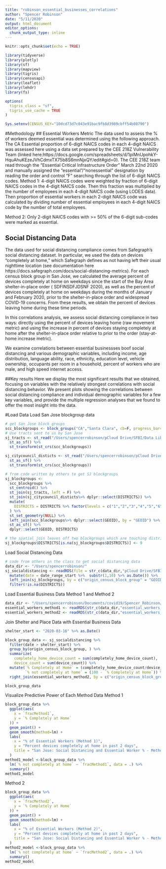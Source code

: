 ```yaml
---
title: "robinson_essential_businesses_correlations"
author: "Spencer Robinson"
date: "5/11/2020"
output: html_document
editor_options: 
  chunk_output_type: inline
---
```


```r
knitr::opts_chunk$set(echo = TRUE)
```

```r
library(tidyverse)
library(plotly)
library(sf)
library(mapview)
library(tigris)
library(censusapi)
library(leaflet)
library(lehdr)
library(fs)

options(
  tigris_class = "sf",
  tigris_use_cache = TRUE
)

Sys.setenv(CENSUS_KEY="10dcd73d7c043e91bac9fb8d3989cbff54b08790")
```

#Methodology
## Essential Workers Metric
The data used to assess the % of workers deemed essential was determined using the following approach. The CA Essential proportion of 6-digit NAICS codes in each 4-digit NAICS was assessed here using a data set prepared by the CEE 218Z Vulnerability Team (linked here:https://docs.google.com/spreadsheets/d/1piMnUpohkY-HquAhuKEzeJVhCdmxTX75b8S6mnNjxQY/edit#gid=0). 
The CEE 218Z team read through the "Essential Critical Infrastructure Order" March 22nd 2020 and manually assigned the "essential"/"nonessential" designation by reading the order and control "F" searching through the list of 6-digit NAICS codes.
Method 1: 4-digit NAICS codes were weighted by fraction of 6-digit NAICS codes in the 4-digit NAICS code. Then this fraction was multiplied by the number of employees in each 4-digit NAICS code (using LODES data). Then proportion of essential workers in each 2-digit NAICS code was calculated by dividing number of essential employees in each 4-digit NAICS code by the number of total employees.  

Method 2: Only 2-digit NAICS codes with >= 50% of the 6-digit sub-codes were marked as essential.

## Social Distancing Data 
The data used for social distancing compliance comes from Safegraph’s social distancing dataset. In particular, we used the data on devices “completely at home,” which Safegraph defines as not having left their usual nighttime location (see documentation here https://docs.safegraph.com/docs/social-distancing-metrics). For each census block group in San Jose, we calculated the average percent of devices completely at home on weekdays since the start of the Bay Area shelter-in-place order ( SDFINSDFJDSNF 2020), as well as the percent of devices completely at home on weekdays during the months of January and February 2020, prior to the shelter-in-place order and widespread COVID-19 concerns. From these results, we obtain the percent of devices leaving home during these time periods.

In this correlations analysis, we assess social distancing compliance in two ways: directly using the percent of devices leaving home (raw movement metric) and using the increase in percent of devices staying completely at home after the shelter-in-place order relative to prior to the order (stay-at-home increase metric). 

We examine correlations between essential businessses boof social distancing and various demographic variables, including income, age distribution, language ability, race, ethnicity, education level, vehicle ownership, occupants per room in a household, percent of workers who are male, and high speed internet access.

##Key results
Here we display the most significant results that we obtained, focusing on variables with the relatively strongest correlations with social distancing behavior. We present plots showing the correlations between social distancing compliance and individual demographic variables for a few key variables, and provide the multiple regression analyses that we found to offer the most insight into the data.

#Load Data
Load San Jose blockgroup data
```r
# get San Jose block groups
scc_blockgroups <- block_groups("CA","Santa Clara", cb=F, progress_bar=F)
# Use tracts sent to us by San Jose
sj_tracts <- st_read("/Users/spencerrobinson/pCloud Drive/SFBI/Data Library/San_Jose/CSJ_Census_Tracts/CSJ_Census_Tracts.shp") %>%
  st_as_sf() %>%
  st_transform(st_crs(scc_blockgroups))

sj_citycouncil_disticts <- st_read("/Users/spencerrobinson/pCloud Drive/SFBI/Data Library/San_Jose/City Council Districts/CITY_COUNCIL_DISTRICTS.shp") %>%
  st_as_sf() %>%
  st_transform(st_crs(scc_blockgroups))

# from code written by others to get SJ blockgroups
sj_blockgroups <-
  scc_blockgroups %>%
  st_centroid() %>%
  st_join(sj_tracts, left = F) %>%
  st_join(sj_citycouncil_disticts%>% dplyr::select(DISTRICTS)) %>%
  mutate(
    DISTRICTS = DISTRICTS %>% factor(levels = c("1","2","3","4","5","6","7","8","9","10"))
  ) %>%
  st_set_geometry(NULL) %>%
  left_join(scc_blockgroups%>% dplyr::select(GEOID), by = "GEOID") %>%
  st_as_sf() %>%
  dplyr::select(GEOID, DISTRICTS)

# the spatial join leaves off two blockgroups which are touching district 9. The following code assigns those to district 9
sj_blockgroups$DISTRICTS[is.na(sj_blockgroups$DISTRICTS)] <- 9
```
Load Social Distancing Data
```r
# code from others in the class to get social distancing data 
data_dir <- "/Users/spencerrobinson/"
sj_socialdistancing <- readRDS(file = str_c(data_dir,"pCloud Drive/SFBI/Restricted Data Library/Safegraph/covid19analysis/sj_socialdistancing.rds")) %>% 
  mutate(date = date_range_start %>%  substr(1,10) %>% as.Date()) %>% 
  left_join(sj_blockgroups, by = c("origin_census_block_group" = "GEOID")) %>% 
  filter(!is.na(DISTRICTS))
```

Load Essential Business Data Method 1 and Method 2
```r
data_dir <- "/Users/spencerrobinson/Documents/covid19/Spencer_Robinson/"
essential_workers_method1 <- readRDS(str_c(data_dir,"essential_workers_method1.rds"))
essential_workers_method2 <- readRDS(str_c(data_dir,"essential_workers_method2.rds"))
```

Join Shelter and Place Data with Essential Business Data
```r
shelter_start <- "2020-03-16" %>% as.Date()

block_group_data <- sj_socialdistancing %>% 
  filter(date > shelter_start) %>%
  group_by(origin_census_block_group, ) %>% 
  summarize(
    completely_home_device_count = sum(completely_home_device_count),
    device_count = sum(device_count)) %>% 
  mutate(`% Completely at Home` = (completely_home_device_count/device_count*100) %>% round(1), 
         `% not completely at home` = (100 - `% Completely at Home`)) %>%  right_join(essential_workers_method1, by = c("origin_census_block_group" = "h_bg")) %>% 
  right_join(essential_workers_method2, by = c("origin_census_block_group" = "h_bg"))

block_group_data
```
Visualize Predictive Power of Each Method Data
Method 1
```r
block_group_data %>%
  ggplot(aes(
    x = `fracMethod1`,
    y = `% Completely at Home`
  )) + 
  geom_point() + 
  geom_smooth(method=lm) + 
  labs(
    x = "% of Essential Workers (Method 1)",
    y = "Percent devices completely at home in past 2 days",
    title = "San Jose: Social Distancing and Essential Worker % - Method 1"
  )
method1_model <-block_group_data %>% 
  lm(`% not completely at home` ~ `fracMethod1`, data = .) %>% 
  summary()
method1_model
```

Method 2
```r
block_group_data %>%
  ggplot(aes(
    x = `fracMethod2`,
    y = `% Completely at Home`
  )) + 
  geom_point() + 
  geom_smooth(method=lm) + 
  labs(
    x = "% of Essential Workers (Method 2)",
    y = "Percent devices completely at home in past 2 days",
    title = "San Jose: Social Distancing and Essential Worker % - Method 2"
  )
method2_model <-block_group_data %>% 
  lm(`% not completely at home` ~ `fracMethod2`, data = .) %>% 
  summary()
method2_model
```